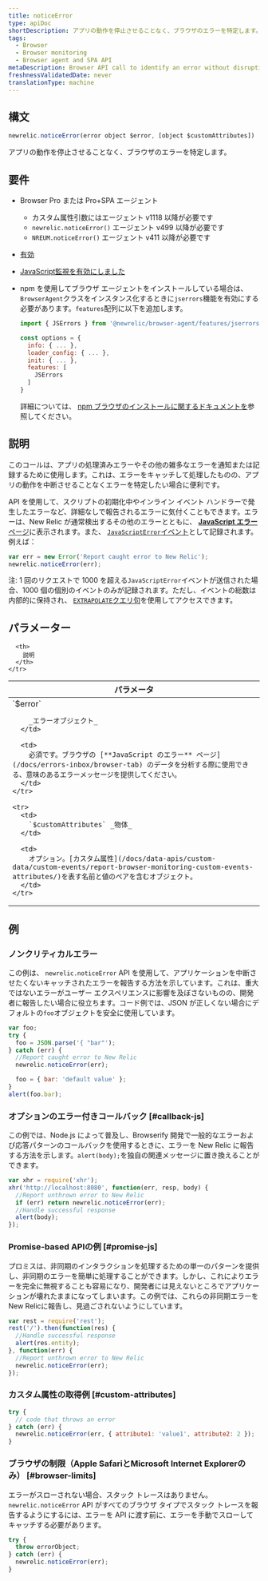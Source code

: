 ```yaml
---
title: noticeError
type: apiDoc
shortDescription: アプリの動作を停止させることなく、ブラウザのエラーを特定します。
tags:
  - Browser
  - Browser monitoring
  - Browser agent and SPA API
metaDescription: Browser API call to identify an error without disrupting your app's operations.
freshnessValidatedDate: never
translationType: machine
---
```


## 構文

```js
newrelic.noticeError(error object $error, [object $customAttributes])
```

アプリの動作を停止させることなく、ブラウザのエラーを特定します。

## 要件

* Browser Pro または Pro+SPA エージェント

  * カスタム属性引数にはエージェント v1118 以降が必要です
  * `newrelic.noticeError()` エージェント v499 以降が必要です
  * `NREUM.noticeError()` エージェント v411 以降が必要です

* [有効<InlinePopover type="browser"/>](/docs/browser/new-relic-browser/getting-started/browser-settings)

* [JavaScript監視を有効にしました](/docs/browser/new-relic-browser/browser-pro-features/javascript-errors-page-detect-analyze-errors)

* npm を使用してブラウザ エージェントをインストールしている場合は、 `BrowserAgent`クラスをインスタンス化するときに`jserrors`機能を有効にする必要があります。`features`配列に以下を追加します。

  ```js
  import { JSErrors } from '@newrelic/browser-agent/features/jserrors';

  const options = {
    info: { ... },
    loader_config: { ... },
    init: { ... },
    features: [
      JSErrors
    ]
  }
  ```

  詳細については、 [npm ブラウザのインストールに関するドキュメントを](https://www.npmjs.com/package/@newrelic/browser-agent#new-relic-browser-agent)参照してください。

## 説明

このコールは、アプリの処理済みエラーやその他の雑多なエラーを通知または記録するために使用します。これは、エラーをキャッチして処理したものの、アプリの動作を中断させることなくエラーを特定したい場合に便利です。

API を使用して、スクリプトの初期化中やインライン イベント ハンドラーで発生したエラーなど、詳細なしで報告されるエラーに気付くこともできます。エラーは、New Relic が通常検出するその他のエラーとともに、 [**JavaScript エラー**ページ](/docs/errors-inbox/browser-tab)に表示されます。また、 [`JavaScriptError`イベント](/attribute-dictionary/?event=JavaScriptError)として記録されます。例えば：

```js
var err = new Error('Report caught error to New Relic');
newrelic.noticeError(err);
```

注: 1 回のリクエストで 1000 を超える`JavaScriptError`イベントが送信された場合、1000 個の個別のイベントのみが記録されます。ただし、イベントの総数は内部的に保持され、 [`EXTRAPOLATE`クエリ句](/docs/query-your-data/nrql-new-relic-query-language/get-started/nrql-syntax-clauses-functions/#extrapolate)を使用してアクセスできます。

## パラメーター

<table>
  <thead>
    <tr>
      <th width="30%">
        パラメータ
      </th>

      <th>
        説明
      </th>
    </tr>
  </thead>

  <tbody>
    <tr>
      <td>
        `$error`

        _エラーオブジェクト_
      </td>

      <td>
        必須です。ブラウザの [**JavaScript のエラー** ページ](/docs/errors-inbox/browser-tab) のデータを分析する際に使用できる、意味のあるエラーメッセージを提供してください。
      </td>
    </tr>

    <tr>
      <td>
        `$customAttributes` _物体_
      </td>

      <td>
        オプション。[カスタム属性](/docs/data-apis/custom-data/custom-events/report-browser-monitoring-custom-events-attributes/)を表す名前と値のペアを含むオブジェクト。
      </td>
    </tr>
  </tbody>
</table>

## 例

### ノンクリティカルエラー

この例は、 `newrelic.noticeError` API を使用して、アプリケーションを中断させたくないキャッチされたエラーを報告する方法を示しています。これは、重大ではないエラーがユーザー エクスペリエンスに影響を及ぼさないものの、開発者に報告したい場合に役立ちます。コード例では、JSON が正しくない場合にデフォルトの`foo`オブジェクトを安全に使用しています。

```js
var foo;
try {
  foo = JSON.parse('{ "bar"');
} catch (err) {
  //Report caught error to New Relic
  newrelic.noticeError(err);

  foo = { bar: 'default value' };
}
alert(foo.bar);
```

### オプションのエラー付きコールバック [#callback-js]

この例では、Node.js によって普及し、Browserify 開発で一般的なエラーおよび応答パターンのコールバックを使用するときに、エラーを New Relic に報告する方法を示します。`alert(body);`を独自の関連メッセージに置き換えることができます。

```js
var xhr = require('xhr');
xhr('http://localhost:8080', function(err, resp, body) {
  //Report unthrown error to New Relic
  if (err) return newrelic.noticeError(err);
  //Handle successful response
  alert(body);
});
```

### Promise-based APIの例 [#promise-js]

プロミスは、非同期のインタラクションを処理するための単一のパターンを提供し、非同期のエラーを簡単に処理することができます。しかし、これによりエラーを完全に無視することも容易になり、開発者には見えないところでアプリケーションが壊れたままになってしまいます。この例では、これらの非同期エラーをNew Relicに報告し、見過ごされないようにしています。

```js
var rest = require('rest');
rest('/').then(function(res) {
  //Handle successful response
  alert(res.entity);
}, function(err) {
  //Report unthrown error to New Relic
  newrelic.noticeError(err);
});
```

### カスタム属性の取得例 [#custom-attributes]

```js
try {
  // code that throws an error
} catch (err) {
  newrelic.noticeError(err, { attribute1: 'value1', attribute2: 2 });
}
```

### ブラウザの制限（Apple SafariとMicrosoft Internet Explorerのみ） [#browser-limits]

エラーがスローされない場合、スタック トレースはありません。`newrelic.noticeError` API がすべてのブラウザ タイプでスタック トレースを報告するようにするには、エラーを API に渡す前に、エラーを手動でスローしてキャッチする必要があります。

```js
try {
  throw errorObject;
} catch (err) {
  newrelic.noticeError(err);
}
```
